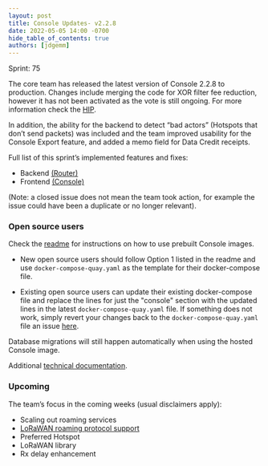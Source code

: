 ```yaml
---
layout: post
title: Console Updates- v2.2.8
date: 2022-05-05 14:00 -0700
hide_table_of_contents: true
authors: [jdgemm]
---
```


Sprint: 75

The core team has released the latest version of Console 2.2.8 to production. Changes include
merging the code for XOR filter fee reduction, however it has not been activated as the vote is
still ongoing. For more information check the
[HIP](https://github.com/helium/HIP/blob/main/0059-reduce-xor-filter-fees.md).

<!--truncate-->

In addition, the ability for the backend to detect “bad actors” (Hotspots that don’t send packets)
was included and the team improved usability for the Console Export feature, and added a memo field
for Data Credit receipts.

Full list of this sprint’s implemented features and fixes:

- Backend [(Router)](https://github.com/helium/router/milestone/13?closed=1)
- Frontend [(Console)](https://github.com/helium/console/milestone/13?closed=1)

(Note: a closed issue does not mean the team took action, for example the issue could have been a
duplicate or no longer relevant).

### Open source users

Check the [readme](https://github.com/helium/console) for instructions on how to use prebuilt
Console images.

- New open source users should follow Option 1 listed in the readme and use
  `docker-compose-quay.yaml` as the template for their docker-compose file.

- Existing open source users can update their existing docker-compose file and replace the lines for
  just the "console" section with the updated lines in the latest `docker-compose-quay.yaml` file.
  If something does not work, simply revert your changes back to the `docker-compose-quay.yaml` file
  an issue [here](https://github.com/helium/console/issues).

Database migrations will still happen automatically when using the hosted Console image.

Additional
[technical documentation](https://docs.helium.com/use-the-network/run-a-network-server/run-console/#console-setup).

### Upcoming

The team’s focus in the coming weeks (usual disclaimers apply):

- Scaling out roaming services
- [LoRaWAN roaming protocol support](https://lora-alliance.org/wp-content/uploads/2022/01/TR010-1.0.0-LoRaWAN-Roaming-Hub.pdf)
- Preferred Hotspot
- LoRaWAN library
- Rx delay enhancement
